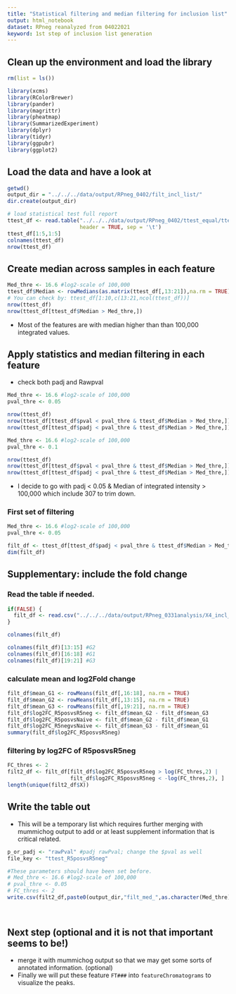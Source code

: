 ```yaml
---
title: "Statistical filtering and median filtering for inclusion list"
output: html_notebook
dataset: RPneg reanalyzed from 04022021
keyword: 1st step of inclusion list generation
---
```



## Clean up the environment and load the library 

```r
rm(list = ls())

library(xcms)
library(RColorBrewer)
library(pander)
library(magrittr)
library(pheatmap)
library(SummarizedExperiment)
library(dplyr)
library(tidyr)
library(ggpubr)
library(ggplot2)
```

## Load the data and have a look at

```r
getwd()
output_dir = "../../../data/output/RPneg_0402/filt_incl_list/"
dir.create(output_dir)

# load statistical test full report
ttest_df <- read.table("../../../data/output/RPneg_0402/ttest_equal/ttest_res_full_report_R5posvsR5neg.txt", 
                       header = TRUE, sep = '\t')
ttest_df[1:5,1:5]
colnames(ttest_df)
nrow(ttest_df)
```



## Create median across samples in each feature
```r
Med_thre <- 16.6 #log2-scale of 100,000
ttest_df$Median <- rowMedians(as.matrix(ttest_df[,13:21]),na.rm = TRUE)
# You can check by: ttest_df[1:10,c(13:21,ncol(ttest_df))]
nrow(ttest_df)
nrow(ttest_df[ttest_df$Median > Med_thre,])

```
- Most of the features are with median higher than than 100,000 integrated values. 



## Apply statistics and median filtering in each feature
- check both padj and Rawpval
```r
Med_thre <- 16.6 #log2-scale of 100,000
pval_thre <- 0.05

nrow(ttest_df)
nrow(ttest_df[ttest_df$pval < pval_thre & ttest_df$Median > Med_thre,])
nrow(ttest_df[ttest_df$padj < pval_thre & ttest_df$Median > Med_thre,])
```

```r
Med_thre <- 16.6 #log2-scale of 100,000
pval_thre <- 0.1

nrow(ttest_df)
nrow(ttest_df[ttest_df$pval < pval_thre & ttest_df$Median > Med_thre,])
nrow(ttest_df[ttest_df$padj < pval_thre & ttest_df$Median > Med_thre,])
```
- I decide to go with padj < 0.05 & Median of integrated intensity > 100,000 which include 307 to trim down.

### First set of filtering
```r
Med_thre <- 16.6 #log2-scale of 100,000
pval_thre <- 0.05

filt_df <- ttest_df[ttest_df$padj < pval_thre & ttest_df$Median > Med_thre,]
dim(filt_df)
```


## Supplementary: include the fold change

### Read the table if needed.
```r
if(FALSE) {
  filt_df <- read.csv("../../../data/output/RPneg_0331analysis/X4_incl_list_merge_wt_hmdb/merged_hmdb_mcg_fit_inclusion_list.csv", header = TRUE)
}

colnames(filt_df)
```

```r
colnames(filt_df)[13:15] #G2
colnames(filt_df)[16:18] #G1
colnames(filt_df)[19:21] #G3
```


### calculate mean and log2Fold change
```r
filt_df$mean_G1 <- rowMeans(filt_df[,16:18], na.rm = TRUE)
filt_df$mean_G2 <- rowMeans(filt_df[,13:15], na.rm = TRUE)
filt_df$mean_G3 <- rowMeans(filt_df[,19:21], na.rm = TRUE)
filt_df$log2FC_R5posvsR5neg <- filt_df$mean_G2 - filt_df$mean_G3
filt_df$log2FC_R5posvsNaive <- filt_df$mean_G2 - filt_df$mean_G1
filt_df$log2FC_R5negvsNaive <- filt_df$mean_G3 - filt_df$mean_G1
summary(filt_df$log2FC_R5posvsR5neg)
```

### filtering by log2FC of R5posvsR5neg
```r
FC_thres <- 2
filt2_df <- filt_df[filt_df$log2FC_R5posvsR5neg > log(FC_thres,2) | 
                    filt_df$log2FC_R5posvsR5neg < -log(FC_thres,2), ]
length(unique(filt2_df$X))
```

## Write the table out
- This will be a temporary list which requires further merging with mummichog output to add or at least supplement information that is critical related.

```r

p_or_padj <- "rawPval" #padj rawPval; change the $pval as well
file_key <- "ttest_R5posvsR5neg"

#These parameters should have been set before.
# Med_thre <- 16.6 #log2-scale of 100,000
# pval_thre <- 0.05
# FC_thres <- 2
write.csv(filt2_df,paste0(output_dir,"filt_med_",as.character(Med_thre),"_", p_or_padj,"_",as.character(pval_thre),"_FC_",as.character(FC_thres),"_",file_key,".csv"), row.names = FALSE)
          
          

```


## Next step (optional and it is not that important seems to be!)
- merge it with mummichog output so that we may get some sorts of annotated information. (optional)
- Finally we will put these feature `FT###` into `featureChromatograms` to visualize the peaks.

